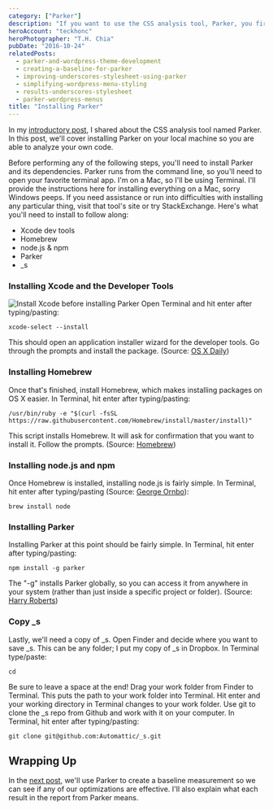 ```yaml
---
category: ["Parker"]
description: "If you want to use the CSS analysis tool, Parker, you first have to install it and set it up. Here's the six step process."
heroAccount: "teckhonc"
heroPhotographer: "T.H. Chia"
pubDate: "2016-10-24"
relatedPosts:
  - parker-and-wordpress-theme-development
  - creating-a-baseline-for-parker
  - improving-underscores-stylesheet-using-parker
  - simplifying-wordpress-menu-styling
  - results-underscores-stylesheet
  - parker-wordpress-menus
title: "Installing Parker"
---
```


In my [introductory post](/post/parker-and-wordpress-theme-development/), I shared about the CSS analysis tool named Parker. In this post, we'll cover installing Parker on your local machine so you are able to analyze your own code.

Before performing any of the following steps, you'll need to install Parker and its dependencies. Parker runs from the command line, so you'll need to open your favorite terminal app. I'm on a Mac, so I'll be using Terminal. I'll provide the instructions here for installing everything on a Mac, sorry Windows peeps. If you need assistance or run into difficulties with installing any particular thing, visit that tool's site or try StackExchange. Here's what you'll need to install to follow along:

- Xcode dev tools
- Homebrew
- node.js & npm
- Parker
- \_s

### Installing Xcode and the Developer Tools

![Install Xcode before installing Parker](/post/installing-parker/xcode.png) Open Terminal and hit enter after typing/pasting:

```shell
xcode-select --install
```

This should open an application installer wizard for the developer tools. Go through the prompts and install the package. (Source: [OS X Daily](https://osxdaily.com/2014/02/12/install-command-line-tools-mac-os-x/))

### Installing Homebrew

Once that's finished, install Homebrew, which makes installing packages on OS X easier. In Terminal, hit enter after typing/pasting:

```shell
/usr/bin/ruby -e "$(curl -fsSL https://raw.githubusercontent.com/Homebrew/install/master/install)"
```

This script installs Homebrew. It will ask for confirmation that you want to install it. Follow the prompts. (Source: [Homebrew](https://brew.sh/))

### Installing node.js and npm

Once Homebrew is installed, installing node.js is fairly simple. In Terminal, hit enter after typing/pasting (Source: [George Ornbo](https://shapeshed.com/setting-up-nodejs-and-npm-on-mac-osx/)):

```shell
brew install node
```

### Installing Parker

Installing Parker at this point should be fairly simple. In Terminal, hit enter after typing/pasting:

```shell
npm install -g parker
```

The "-g" installs Parker globally, so you can access it from anywhere in your system (rather than just inside a specific project or folder). (Source: [Harry Roberts](https://csswizardry.com/2016/06/improving-your-css-with-parker/))

### Copy \_s

Lastly, we'll need a copy of \_s. Open Finder and decide where you want to save \_s. This can be any folder; I put my copy of \_s in Dropbox. In Terminal type/paste:

```shell
cd
```

Be sure to leave a space at the end! Drag your work folder from Finder to Terminal. This puts the path to your work folder into Terminal. Hit enter and your working directory in Terminal changes to your work folder. Use git to clone the \_s repo from Github and work with it on your computer. In Terminal, hit enter after typing/pasting:

```shell
git clone git@github.com:Automattic/_s.git
```

## Wrapping Up

In the [next post](/post/creating-a-baseline-for-parker/), we'll use Parker to create a baseline measurement so we can see if any of our optimizations are effective. I'll also explain what each result in the report from Parker means.
